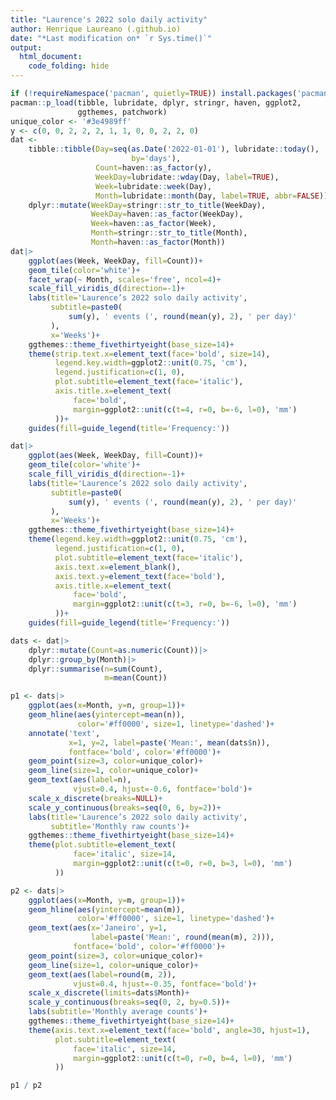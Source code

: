 ```yaml
---
title: "Laurence's 2022 solo daily activity"
author: Henrique Laureano (.github.io)
date: "*Last modification on* `r Sys.time()`"
output:
  html_document:
    code_folding: hide
---
```


```r

if (!requireNamespace('pacman', quietly=TRUE)) install.packages('pacman')
pacman::p_load(tibble, lubridate, dplyr, stringr, haven, ggplot2,
               ggthemes, patchwork)
unique_color <- '#3e4989ff'
y <- c(0, 0, 2, 2, 2, 1, 1, 0, 0, 2, 2, 0)
dat <-
    tibble::tibble(Day=seq(as.Date('2022-01-01'), lubridate::today(),
                           by='days'),
                   Count=haven::as_factor(y),
                   WeekDay=lubridate::wday(Day, label=TRUE), 
                   Week=lubridate::week(Day), 
                   Month=lubridate::month(Day, label=TRUE, abbr=FALSE))|>
    dplyr::mutate(WeekDay=stringr::str_to_title(WeekDay),
                  WeekDay=haven::as_factor(WeekDay),
                  Week=haven::as_factor(Week),
                  Month=stringr::str_to_title(Month),
                  Month=haven::as_factor(Month))
dat|>
    ggplot(aes(Week, WeekDay, fill=Count))+ 
    geom_tile(color='white')+ 
    facet_wrap(~ Month, scales='free', ncol=4)+ 
    scale_fill_viridis_d(direction=-1)+
    labs(title='Laurence’s 2022 solo daily activity',
         subtitle=paste0(
             sum(y), ' events (', round(mean(y), 2), ' per day)'
         ),
         x='Weeks')+
    ggthemes::theme_fivethirtyeight(base_size=14)+
    theme(strip.text.x=element_text(face='bold', size=14),
          legend.key.width=ggplot2::unit(0.75, 'cm'),
          legend.justification=c(1, 0),
          plot.subtitle=element_text(face='italic'),
          axis.title.x=element_text(
              face='bold',
              margin=ggplot2::unit(c(t=4, r=0, b=-6, l=0), 'mm')
          ))+
    guides(fill=guide_legend(title='Frequency:'))

```

```r

dat|>
    ggplot(aes(Week, WeekDay, fill=Count))+ 
    geom_tile(color='white')+ 
    scale_fill_viridis_d(direction=-1)+
    labs(title='Laurence’s 2022 solo daily activity',
         subtitle=paste0(
             sum(y), ' events (', round(mean(y), 2), ' per day)'
         ),
         x='Weeks')+
    ggthemes::theme_fivethirtyeight(base_size=14)+
    theme(legend.key.width=ggplot2::unit(0.75, 'cm'),
          legend.justification=c(1, 0),
          plot.subtitle=element_text(face='italic'),
          axis.text.x=element_blank(),
          axis.text.y=element_text(face='bold'),
          axis.title.x=element_text(
              face='bold',
              margin=ggplot2::unit(c(t=3, r=0, b=-6, l=0), 'mm')
          ))+
    guides(fill=guide_legend(title='Frequency:'))

```

```r

dats <- dat|>
    dplyr::mutate(Count=as.numeric(Count))|>
    dplyr::group_by(Month)|>
    dplyr::summarise(n=sum(Count),
                     m=mean(Count))

p1 <- dats|>
    ggplot(aes(x=Month, y=n, group=1))+
    geom_hline(aes(yintercept=mean(n)),
               color='#ff0000', size=1, linetype='dashed')+
    annotate('text',
             x=1, y=2, label=paste('Mean:', mean(dats$n)), 
             fontface='bold', color='#ff0000')+
    geom_point(size=3, color=unique_color)+
    geom_line(size=1, color=unique_color)+
    geom_text(aes(label=n),
              vjust=0.4, hjust=-0.6, fontface='bold')+
    scale_x_discrete(breaks=NULL)+
    scale_y_continuous(breaks=seq(0, 6, by=2))+
    labs(title='Laurence’s 2022 solo daily activity',
         subtitle='Monthly raw counts')+
    ggthemes::theme_fivethirtyeight(base_size=14)+
    theme(plot.subtitle=element_text(
              face='italic', size=14,
              margin=ggplot2::unit(c(t=0, r=0, b=3, l=0), 'mm')
          ))

p2 <- dats|>
    ggplot(aes(x=Month, y=m, group=1))+
    geom_hline(aes(yintercept=mean(m)),
               color='#ff0000', size=1, linetype='dashed')+
    geom_text(aes(x='Janeiro', y=1,
                  label=paste('Mean:', round(mean(m), 2))), 
              fontface='bold', color='#ff0000')+
    geom_point(size=3, color=unique_color)+
    geom_line(size=1, color=unique_color)+
    geom_text(aes(label=round(m, 2)),
              vjust=0.4, hjust=-0.35, fontface='bold')+
    scale_x_discrete(limits=dats$Month)+
    scale_y_continuous(breaks=seq(0, 2, by=0.5))+
    labs(subtitle='Monthly average counts')+
    ggthemes::theme_fivethirtyeight(base_size=14)+
    theme(axis.text.x=element_text(face='bold', angle=30, hjust=1),
          plot.subtitle=element_text(
              face='italic', size=14,
              margin=ggplot2::unit(c(t=0, r=0, b=4, l=0), 'mm')
          ))

p1 / p2

```
